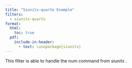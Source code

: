 ```yaml
---
title: "Siunitx-quarto Example"
filters:
  - siunitx-quarto
format:
  html:
    toc: true
  pdf:
    include-in-header:
      - text: \usepackage{siunitx}
---
```


This filter is able to handle the num command from siunitx \num{123456789}.
